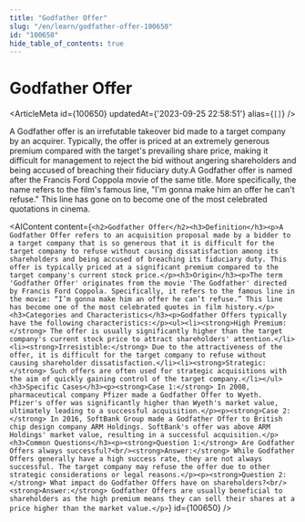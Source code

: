 ```yaml
---
title: "Godfather Offer"
slug: "/en/learn/godfather-offer-100650"
id: "100650"
hide_table_of_contents: true
---
```



# Godfather Offer

<ArticleMeta id={100650} updatedAt={'2023-09-25 22:58:51'} alias={`[]`} />
<div className='border-solid border-b border-t-0 my-4 border-[var(--ifm-color-gray-300)]' />

A Godfather offer is an irrefutable takeover bid made to a target company by an acquirer. Typically, the offer is priced at an extremely generous premium compared with the target's prevailing share price, making it difficult for management to reject the bid without angering shareholders and being accused of breaching their fiduciary duty.A Godfather offer is named after the Francis Ford Coppola movie of the same title. More specifically, the name refers to the film's famous line, "I'm gonna make him an offer he can't refuse." This line has gone on to become one of the most celebrated quotations in cinema.

<AIContent content={`<h2>Godfather Offer</h2><h3>Definition</h3><p>A Godfather Offer refers to an acquisition proposal made by a bidder to a target company that is so generous that it is difficult for the target company to refuse without causing dissatisfaction among its shareholders and being accused of breaching its fiduciary duty. This offer is typically priced at a significant premium compared to the target company's current stock price.</p><h3>Origin</h3><p>The term 'Godfather Offer' originates from the movie 'The Godfather' directed by Francis Ford Coppola. Specifically, it refers to the famous line in the movie: “I’m gonna make him an offer he can’t refuse.” This line has become one of the most celebrated quotes in film history.</p><h3>Categories and Characteristics</h3><p>Godfather Offers typically have the following characteristics:</p><ul><li><strong>High Premium:</strong> The offer is usually significantly higher than the target company's current stock price to attract shareholders' attention.</li><li><strong>Irresistible:</strong> Due to the attractiveness of the offer, it is difficult for the target company to refuse without causing shareholder dissatisfaction.</li><li><strong>Strategic:</strong> Such offers are often used for strategic acquisitions with the aim of quickly gaining control of the target company.</li></ul><h3>Specific Cases</h3><p><strong>Case 1:</strong> In 2008, pharmaceutical company Pfizer made a Godfather Offer to Wyeth. Pfizer's offer was significantly higher than Wyeth's market value, ultimately leading to a successful acquisition.</p><p><strong>Case 2:</strong> In 2016, SoftBank Group made a Godfather Offer to British chip design company ARM Holdings. SoftBank's offer was above ARM Holdings' market value, resulting in a successful acquisition.</p><h3>Common Questions</h3><p><strong>Question 1:</strong> Are Godfather Offers always successful?<br/><strong>Answer:</strong> While Godfather Offers generally have a high success rate, they are not always successful. The target company may refuse the offer due to other strategic considerations or legal reasons.</p><p><strong>Question 2:</strong> What impact do Godfather Offers have on shareholders?<br/><strong>Answer:</strong> Godfather Offers are usually beneficial to shareholders as the high premium means they can sell their shares at a price higher than the market value.</p>`} id={100650} />

